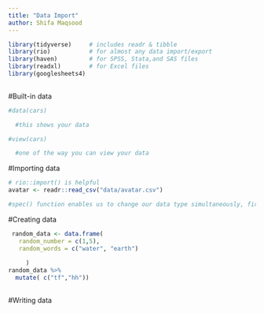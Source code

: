 ```yaml
---
title: "Data Import"
author: Shifa Maqsood
---
```


```r

library(tidyverse)     # includes readr & tibble
library(rio)           # for almost any data import/export
library(haven)         # for SPSS, Stata,and SAS files
library(readxl)        # for Excel files
library(googlesheets4)
       
```

#Built-in data

```r
#data(cars)

  #this shows your data

#view(cars) 

  #one of the way you can view your data
```

#Importing data

```r
# rio::import() is helpful
avatar <- readr::read_csv("data/avatar.csv")

#spec() function enables us to change our data type simultaneously, first load package readr::read_whatever file type
```

#Creating data

```r
 random_data <- data.frame(
   random_number = c(1,5),
   random_words = c("water", "earth")
 
     )
random_data %>%
  mutate( c("tf","hh"))
  

```

#Writing data

```r





```
